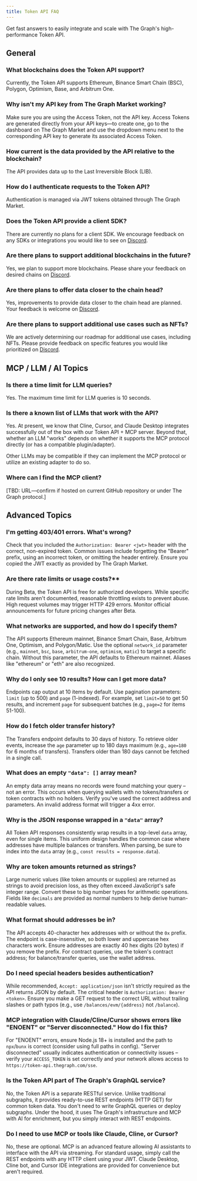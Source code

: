 ```yaml
---
title: Token API FAQ
---
```


Get fast answers to easily integrate and scale with The Graph's high-performance Token API. 

## General

### What blockchains does the Token API support?

Currently, the Token API supports Ethereum, Binance Smart Chain (BSC), Polygon, Optimism, Base, and Arbitrum One.

### Why isn't my API key from The Graph Market working?

Make sure you are using the Access Token, not the API key. Access Tokens are generated directly from your API keys—to create one, go to the dashboard on The Graph Market and use the dropdown menu next to the corresponding API key to generate its associated Access Token.

### How current is the data provided by the API relative to the blockchain?

The API provides data up to the Last Irreversible Block (LIB).

### How do I authenticate requests to the Token API?

Authentication is managed via JWT tokens obtained through The Graph Market.

### Does the Token API provide a client SDK?

There are currently no plans for a client SDK. We encourage feedback on any SDKs or integrations you would like to see on [Discord](https://discord.gg/graphprotocol).

### Are there plans to support additional blockchains in the future?

Yes, we plan to support more blockchains. Please share your feedback on desired chains on [Discord](https://discord.gg/graphprotocol).

### Are there plans to offer data closer to the chain head?

Yes, improvements to provide data closer to the chain head are planned. Your feedback is welcome on [Discord](https://discord.gg/graphprotocol).

### Are there plans to support additional use cases such as NFTs?

We are actively determining our roadmap for additional use cases, including NFTs. Please provide feedback on specific features you would like prioritized on [Discord](https://discord.gg/graphprotocol).

## MCP / LLM / AI Topics

### Is there a time limit for LLM queries?

Yes. The maximum time limit for LLM queries is 10 seconds.

### Is there a known list of LLMs that work with the API?

Yes. At present, we know that Cline, Cursor, and Claude Desktop integrates successfully out of the box with our Token API + MCP server. Beyond that, whether an LLM "works" depends on whether it supports the MCP protocol directly (or has a compatible plugin/adapter).  

Other LLMs may be compatible if they can implement the MCP protocol or utilize an existing adapter to do so.

### Where can I find the MCP client?

[TBD: URL—confirm if hosted on current GitHub repository or under The Graph protocol.]

## Advanced Topics

### I'm getting 403/401 errors. What's wrong?

Check that you included the `Authorization: Bearer <jwt>` header with the correct, non-expired token. Common issues include forgetting the "Bearer" prefix, using an incorrect token, or omitting the header entirely. Ensure you copied the JWT exactly as provided by The Graph Market.

### Are there rate limits or usage costs?**  
  
During Beta, the Token API is free for authorized developers. While specific rate limits aren't documented, reasonable throttling exists to prevent abuse. High request volumes may trigger HTTP 429 errors. Monitor official announcements for future pricing changes after Beta.

### What networks are supported, and how do I specify them?

The API supports Ethereum mainnet, Binance Smart Chain, Base, Arbitrum One, Optimism, and Polygon/Matic. Use the optional `network_id` parameter (e.g., `mainnet`, `bsc`, `base`, `arbitrum-one`, `optimism`, `matic`) to target a specific chain. Without this parameter, the API defaults to Ethereum mainnet. Aliases like "ethereum" or "eth" are also recognized.

### Why do I only see 10 results? How can I get more data?

Endpoints cap output at 10 items by default. Use pagination parameters: `limit` (up to 500) and `page` (1-indexed). For example, set `limit=50` to get 50 results, and increment `page` for subsequent batches (e.g., `page=2` for items 51-100).

### How do I fetch older transfer history?

The Transfers endpoint defaults to 30 days of history. To retrieve older events, increase the `age` parameter up to 180 days maximum (e.g., `age=180` for 6 months of transfers). Transfers older than 180 days cannot be fetched in a single call.

### What does an empty `"data": []` array mean?

An empty data array means no records were found matching your query – not an error. This occurs when querying wallets with no tokens/transfers or token contracts with no holders. Verify you've used the correct address and parameters. An invalid address format will trigger a 4xx error.

### Why is the JSON response wrapped in a `"data"` array? 

All Token API responses consistently wrap results in a top-level `data` array, even for single items. This uniform design handles the common case where addresses have multiple balances or transfers. When parsing, be sure to index into the `data` array (e.g., `const results = response.data`).

### Why are token amounts returned as strings? 

Large numeric values (like token amounts or supplies) are returned as strings to avoid precision loss, as they often exceed JavaScript's safe integer range. Convert these to big number types for arithmetic operations. Fields like `decimals` are provided as normal numbers to help derive human-readable values.

### What format should addresses be in? 

The API accepts 40-character hex addresses with or without the `0x` prefix. The endpoint is case-insensitive, so both lower and uppercase hex characters work. Ensure addresses are exactly 40 hex digits (20 bytes) if you remove the prefix. For contract queries, use the token's contract address; for balance/transfer queries, use the wallet address.

### Do I need special headers besides authentication?

While recommended, `Accept: application/json` isn't strictly required as the API returns JSON by default. The critical header is `Authorization: Bearer <token>`. Ensure you make a GET request to the correct URL without trailing slashes or path typos (e.g., use `/balances/evm/{address}` not `/balance`).

### MCP integration with Claude/Cline/Cursor shows errors like "ENOENT" or "Server disconnected." How do I fix this?

For "ENOENT" errors, ensure Node.js 18+ is installed and the path to `npx`/`bunx` is correct (consider using full paths in config). "Server disconnected" usually indicates authentication or connectivity issues – verify your `ACCESS_TOKEN` is set correctly and your network allows access to `https://token-api.thegraph.com/sse`.

### Is the Token API part of The Graph's GraphQL service?

No, the Token API is a separate RESTful service. Unlike traditional subgraphs, it provides ready-to-use REST endpoints (HTTP GET) for common token data. You don't need to write GraphQL queries or deploy subgraphs. Under the hood, it uses The Graph's infrastructure and MCP with AI for enrichment, but you simply interact with REST endpoints.

### Do I need to use MCP or tools like Claude, Cline, or Cursor?

No, these are optional. MCP is an advanced feature allowing AI assistants to interface with the API via streaming. For standard usage, simply call the REST endpoints with any HTTP client using your JWT. Claude Desktop, Cline bot, and Cursor IDE integrations are provided for convenience but aren't required.
